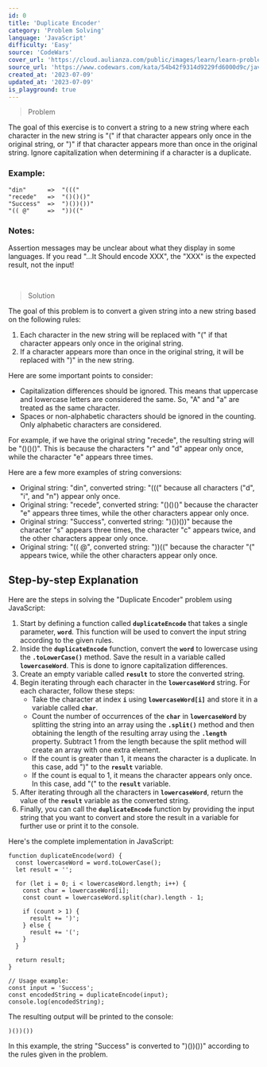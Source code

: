 ```yaml
---
id: 0
title: 'Duplicate Encoder'
category: 'Problem Solving'
language: 'JavaScript'
difficulty: 'Easy'
source: 'CodeWars'
cover_url: 'https://cloud.aulianza.com/public/images/learn/learn-problem-solving.png'
source_url: 'https://www.codewars.com/kata/54b42f9314d9229fd6000d9c/javascript'
created_at: '2023-07-09'
updated_at: '2023-07-09'
is_playground: true
---
```


> Problem

The goal of this exercise is to convert a string to a new string where each character in the new string is "(" if that character appears only once in the original string, or ")" if that character appears more than once in the original string. Ignore capitalization when determining if a character is a duplicate.

### Example:

```tsx
"din"      =>  "((("
"recede"   =>  "()()()"
"Success"  =>  ")())())"
"(( @"     =>  "))(("
```

### Notes:

Assertion messages may be unclear about what they display in some languages. If you read "...It Should encode XXX", the "XXX" is the expected result, not the input!

&nbsp;

> Solution

The goal of this problem is to convert a given string into a new string based on the following rules:

1. Each character in the new string will be replaced with "(" if that character appears only once in the original string.
2. If a character appears more than once in the original string, it will be replaced with ")" in the new string.

Here are some important points to consider:

- Capitalization differences should be ignored. This means that uppercase and lowercase letters are considered the same. So, "A" and "a" are treated as the same character.
- Spaces or non-alphabetic characters should be ignored in the counting. Only alphabetic characters are considered.

For example, if we have the original string "recede", the resulting string will be "()()()". This is because the characters "r" and "d" appear only once, while the character "e" appears three times.

Here are a few more examples of string conversions:

- Original string: "din", converted string: "(((" because all characters ("d", "i", and "n") appear only once.
- Original string: "recede", converted string: "()()()" because the character "e" appears three times, while the other characters appear only once.
- Original string: "Success", converted string: ")())())" because the character "s" appears three times, the character "c" appears twice, and the other characters appear only once.
- Original string: "(( @", converted string: "))((" because the character "(" appears twice, while the other characters appear only once.

## Step-by-step Explanation

Here are the steps in solving the "Duplicate Encoder" problem using JavaScript:

1. Start by defining a function called **`duplicateEncode`** that takes a single parameter, **`word`**. This function will be used to convert the input string according to the given rules.
2. Inside the **`duplicateEncode`** function, convert the **`word`** to lowercase using the **`.toLowerCase()`** method. Save the result in a variable called **`lowercaseWord`**. This is done to ignore capitalization differences.
3. Create an empty variable called **`result`** to store the converted string.
4. Begin iterating through each character in the **`lowercaseWord`** string. For each character, follow these steps:
   - Take the character at index **`i`** using **`lowercaseWord[i]`** and store it in a variable called **`char`**.
   - Count the number of occurrences of the **`char`** in **`lowercaseWord`** by splitting the string into an array using the **`.split()`** method and then obtaining the length of the resulting array using the **`.length`** property. Subtract 1 from the length because the split method will create an array with one extra element.
   - If the count is greater than 1, it means the character is a duplicate. In this case, add ")" to the **`result`** variable.
   - If the count is equal to 1, it means the character appears only once. In this case, add "(" to the **`result`** variable.
5. After iterating through all the characters in **`lowercaseWord`**, return the value of the **`result`** variable as the converted string.
6. Finally, you can call the **`duplicateEncode`** function by providing the input string that you want to convert and store the result in a variable for further use or print it to the console.

Here's the complete implementation in JavaScript:

```tsx
function duplicateEncode(word) {
  const lowercaseWord = word.toLowerCase();
  let result = '';

  for (let i = 0; i < lowercaseWord.length; i++) {
    const char = lowercaseWord[i];
    const count = lowercaseWord.split(char).length - 1;

    if (count > 1) {
      result += ')';
    } else {
      result += '(';
    }
  }

  return result;
}

// Usage example:
const input = 'Success';
const encodedString = duplicateEncode(input);
console.log(encodedString);
```

The resulting output will be printed to the console:

```tsx
)())())
```

In this example, the string "Success" is converted to ")())())" according to the rules given in the problem.
